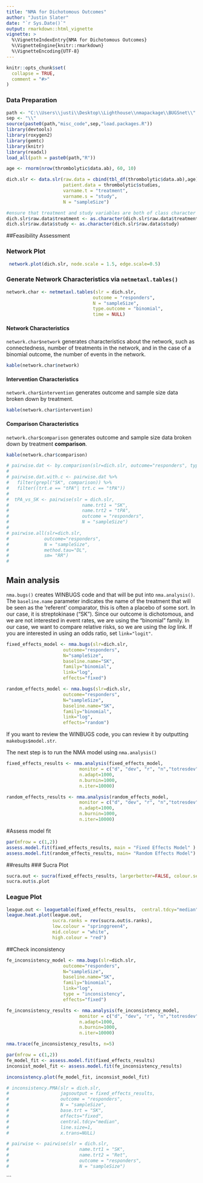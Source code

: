 ```yaml
---
title: "NMA for Dichotomous Outcomes"
author: "Justin Slater"
date: "`r Sys.Date()`"
output: rmarkdown::html_vignette
vignette: >
  %\VignetteIndexEntry{NMA for Dichotomous Outcomes}
  %\VignetteEngine{knitr::rmarkdown}
  %\VignetteEncoding{UTF-8}
---
```


```r
knitr::opts_chunk$set(
  collapse = TRUE,
  comment = "#>"
)
```

### Data Preparation

```r
path <- "C:\\Users\\justi\\Desktop\\Lighthouse\\nmapackage\\BUGSnet\\"
sep <- "\\"
source(paste0(path,"misc_code",sep,"load.packages.R"))
library(devtools)
library(roxygen2)
library(gemtc)
library(knitr)
library(readxl)
load_all(path = paste0(path,"R"))
```

``` r
age <- rnorm(nrow(thrombolytic$data.ab), 60, 10)

dich.slr <- data.slr(raw.data = cbind(tbl_df(thrombolytic$data.ab),age),
                     patient.data = thrombolytic$studies,
                     varname.t = "treatment",
                     varname.s = "study",
                     N = "sampleSize")

#ensure that treatment and study variables are both of class character
dich.slr$raw.data$treatment <- as.character(dich.slr$raw.data$treatment)
dich.slr$raw.data$study <- as.character(dich.slr$raw.data$study)

```

##Feasibility Assessment

### Network Plot


```r
 network.plot(dich.slr, node.scale = 1.5, edge.scale=0.5)
```

### Generate Network Characteristics via `netmetaxl.tables()`

```r
network.char <- netmetaxl.tables(slr = dich.slr,
                                outcome = "responders",
                                N = "sampleSize",
                                type.outcome = "binomial",
                                time = NULL)
```

#### Network Characteristics
`network.char$network` generates characteristics about the network, such as connectedness, number of treatments in the network, and in the case of a binomial outcome, the number of events in the network.
```r
kable(network.char$network)
```

#### Intervention Characteristics
`network.char$intervention` generates outcome and sample size data broken down by treatment.

```r
kable(network.char$intervention)
```

#### Comparison Characteristics
`network.char$comparison` generates outcome and sample size data broken down by treatment **comparison**.
```r
kable(network.char$comparison)
```

```r
# pairwise.dat <- by.comparison(slr=dich.slr, outcome="responders", type.outcome="binomial", N="sampleSize")
# 
# pairwise.dat.with.c <- pairwise.dat %>% 
#   filter(grepl("SK", comparison)) %>%
#   filter((trt.e == "tPA"| trt.c == "tPA"))
# 
#  tPA_vs_SK <- pairwise(slr = dich.slr,
#                           name.trt1 = "SK", 
#                           name.trt2 = "tPA", 
#                           outcome = "responders",
#                           N = "sampleSize")
# 
# pairwise.all(slr=dich.slr, 
#             outcome="responders",
#             N = "sampleSize",
#             method.tau="DL",
#             sm= "RR") 
# 
```

## Main analysis
`nma.bugs()` creates WINBUGS code and that will be put into `nma.analysis()`. The `baseline.name` parameter indicates the name of the treatment that will be seen as the 'referent' comparator, this is often a placebo of some sort. In our case, it is streptokinase ("SK"). Since our outcome is dichotomous, and we are not interested in event rates, we are using the "binomial" family. In our case, we want to compare relative risks, so we are using the $log$ link. If you are interested in using an odds ratio, set `link="logit"`.
```r
fixed_effects_model <- nma.bugs(slr=dich.slr,
                     outcome="responders",
                     N="sampleSize",
                     baseline.name="SK",
                     family="binomial",
                     link="log",
                     effects="fixed")

random_effects_model <- nma.bugs(slr=dich.slr,
                     outcome="responders",
                     N="sampleSize",
                     baseline.name="SK",
                     family="binomial",
                     link="log",
                     effects="random")

```
If you want to review the WINBUGS code, you can review it by outputting `makebugs$model.str`. 

The next step is to run the NMA model using `nma.analysis()`
```r
fixed_effects_results <- nma.analysis(fixed_effects_model,
                           monitor = c("d", "dev", "r", "n","totresdev","rhat"),
                           n.adapt=1000,
                           n.burnin=1000,
                           n.iter=10000)

random_effects_results <- nma.analysis(random_effects_model,
                           monitor = c("d", "dev", "r", "n","totresdev","rhat"),
                           n.adapt=1000,
                           n.burnin=1000,
                           n.iter=10000)

```

#Assess model fit
```r
par(mfrow = c(1,2))
assess.model.fit(fixed_effects_results, main = "Fixed Effects Model" )
assess.model.fit(random_effects_results, main= "Random Effects Model")

```



##results
### Sucra Plot
```r
sucra.out <- sucra(fixed_effects_results, largerbetter=FALSE, colour.set= "Set1")
sucra.out$s.plot
```


### League Plot
```r
league.out <- leaguetable(fixed_effects_results,  central.tdcy="median", layout="long")
league.heat.plot(league.out, 
                 sucra.ranks = rev(sucra.out$s.ranks), 
                 low.colour = "springgreen4", 
                 mid.colour = "white",
                 high.colour = "red")
```

##Check inconsistency
```r
fe_inconsistency_model <- nma.bugs(slr=dich.slr,
                     outcome="responders",
                     N="sampleSize",
                     baseline.name="SK",
                     family="binomial",
                     link="log",
                     type = "inconsistency",
                     effects="fixed")

fe_inconsistency_results <- nma.analysis(fe_inconsistency_model,
                           monitor = c("d", "dev", "r", "n","totresdev","rhat"),
                           n.adapt=1000,
                           n.burnin=1000,
                           n.iter=10000)

nma.trace(fe_inconsistency_results, n=5)

```

```r
par(mfrow = c(1,2))
fe_model_fit <- assess.model.fit(fixed_effects_results)
inconsist_model_fit <- assess.model.fit(fe_inconsistency_results)
```

```r
inconsistency.plot(fe_model_fit, inconsist_model_fit)
```

```r
# inconsistency.PMA(slr = dich.slr, 
#                   jagsoutput = fixed_effects_results,
#                   outcome = "responders",
#                   N = "sampleSize",
#                   base.trt = "SK",
#                   effects="fixed", 
#                   central.tdcy="median", 
#                   line.size=1,
#                   x.trans=NULL)
```

```r
# pairwise <- pairwise(slr = dich.slr,
#                          name.trt1 = "SK",
#                          name.trt2 = "Ret",
#                          outcome = "responders",
#                          N = "sampleSize")
```
```